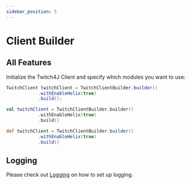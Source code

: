 ```yaml
---
sidebar_position: 5
---
```



# Client Builder

## All Features

Initialize the Twitch4J Client and specify which modules you want to use:

<Tabs groupId="code">
<TabItem value="java" label="Java">

```java
TwitchClient twitchClient = TwitchClientBuilder.builder()
            .withEnableHelix(true)
            .build();
```

</TabItem>
<TabItem value="kotlin" label="Kotlin">

```kotlin
val twitchClient = TwitchClientBuilder.builder()
            .withEnableHelix(true)
            .build()
```

</TabItem>
<TabItem value="groovy" label="Groovy">

```groovy
def twitchClient = TwitchClientBuilder.builder()
            .withEnableHelix(true)
            .build()
```

</TabItem>
</Tabs>

## Logging

Please check out [Logging](./logging) on how to set up logging.
